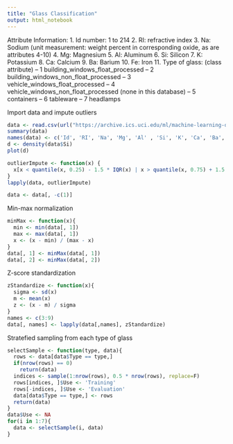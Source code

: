 ```yaml
---
title: "Glass Classification"
output: html_notebook
---
```



Attribute Information:
   1. Id number: 1 to 214
   2. RI: refractive index
   3. Na: Sodium (unit measurement: weight percent in corresponding oxide, as 
                  are attributes 4-10)
   4. Mg: Magnesium
   5. Al: Aluminum
   6. Si: Silicon
   7. K: Potassium
   8. Ca: Calcium
   9. Ba: Barium
  10. Fe: Iron
  11. Type of glass: (class attribute)
      -- 1 building_windows_float_processed
      -- 2 building_windows_non_float_processed
      -- 3 vehicle_windows_float_processed
      -- 4 vehicle_windows_non_float_processed (none in this database)
      -- 5 containers
      -- 6 tableware
      -- 7 headlamps
    
Import data and impute outliers
```r
data <- read.csv(url("https://archive.ics.uci.edu/ml/machine-learning-databases/glass/glass.data"))
summary(data)
names(data) <- c('Id', 'RI', 'Na', 'Mg', 'Al' , 'Si', 'K', 'Ca', 'Ba', 'Fe', 'Type')
d <- density(data$Si)
plot(d)

outlierImpute <- function(x) {
  x[x < quantile(x, 0.25) - 1.5 * IQR(x) | x > quantile(x, 0.75) + 1.5 * IQR(x)] <- median(x)
}
lapply(data, outlierImpute)

data <- data[, -c(1)]
```


Min-max normalization
```r

minMax <- function(x){
  min <- min(data[, 1])
  max <- max(data[, 1])
  x <- (x - min) / (max - x) 
}
data[, 1] <- minMax(data[, 1])
data[, 2] <- minMax(data[, 2])
```


Z-score standardization
```r
zStandardize <- function(x){
  sigma <- sd(x)
  m <- mean(x)
  z <- (x - m) / sigma
}
names <- c(3:9)
data[, names] <- lapply(data[,names], zStandardize)
```


Stratefied sampling from each type of glass
```r
selectSample <- function(type, data){
  rows <- data[data$Type == type,]
  if(nrow(rows) == 0)
    return(data)
  indices <- sample(1:nrow(rows), 0.5 * nrow(rows), replace=F)
  rows[indices, ]$Use <- 'Training'
  rows[-indices, ]$Use <- 'Evaluation'
  data[data$Type == type,] <- rows
  return(data)
}
data$Use <- NA
for(i in 1:7){
  data <- selectSample(i, data)
}
```


